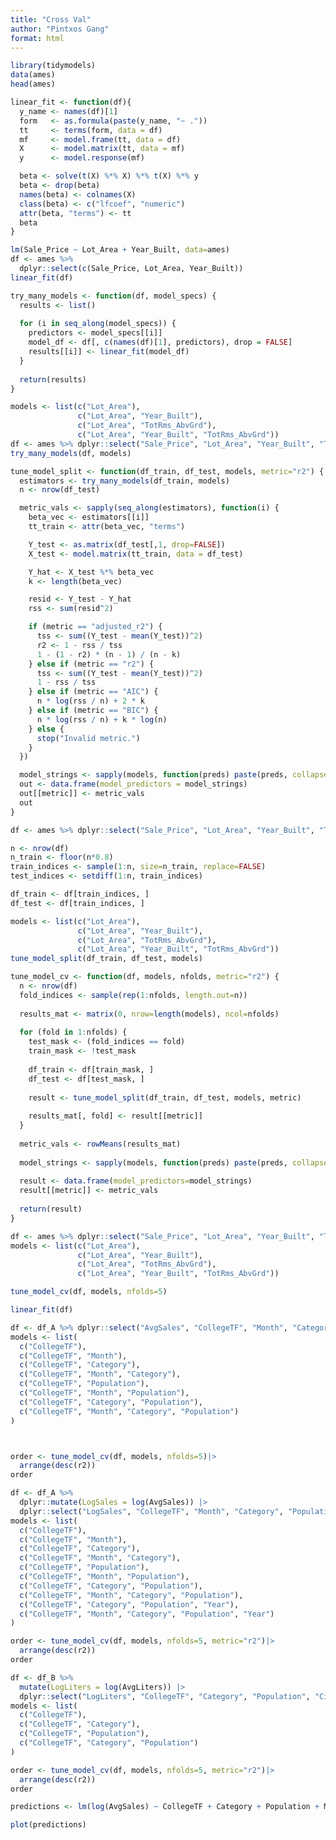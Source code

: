 ```yaml
---
title: "Cross Val"
author: "Pintxos Gang"
format: html
---
```


```r
library(tidymodels)
data(ames)
head(ames)
```




```r
linear_fit <- function(df){
  y_name <- names(df)[1]
  form   <- as.formula(paste(y_name, "~ ."))
  tt     <- terms(form, data = df)          
  mf     <- model.frame(tt, data = df)      
  X      <- model.matrix(tt, data = mf)   
  y      <- model.response(mf)

  beta <- solve(t(X) %*% X) %*% t(X) %*% y  
  beta <- drop(beta)                          
  names(beta) <- colnames(X)
  class(beta) <- c("lfcoef", "numeric")     
  attr(beta, "terms") <- tt                   
  beta
}

```






```r
lm(Sale_Price ~ Lot_Area + Year_Built, data=ames)
df <- ames %>%
  dplyr::select(c(Sale_Price, Lot_Area, Year_Built))
linear_fit(df)
```

```r
try_many_models <- function(df, model_specs) {
  results <- list()
  
  for (i in seq_along(model_specs)) {
    predictors <- model_specs[[i]]
    model_df <- df[, c(names(df)[1], predictors), drop = FALSE]
    results[[i]] <- linear_fit(model_df)
  }
  
  return(results)
}
```

```r
models <- list(c("Lot_Area"), 
               c("Lot_Area", "Year_Built"), 
               c("Lot_Area", "TotRms_AbvGrd"),
               c("Lot_Area", "Year_Built", "TotRms_AbvGrd"))
df <- ames %>% dplyr::select("Sale_Price", "Lot_Area", "Year_Built", "TotRms_AbvGrd")
try_many_models(df, models)
```



```r
tune_model_split <- function(df_train, df_test, models, metric="r2") {
  estimators <- try_many_models(df_train, models)
  n <- nrow(df_test)

  metric_vals <- sapply(seq_along(estimators), function(i) {
    beta_vec <- estimators[[i]]
    tt_train <- attr(beta_vec, "terms")                 

    Y_test <- as.matrix(df_test[,1, drop=FALSE])
    X_test <- model.matrix(tt_train, data = df_test)    

    Y_hat <- X_test %*% beta_vec
    k <- length(beta_vec)

    resid <- Y_test - Y_hat
    rss <- sum(resid^2)

    if (metric == "adjusted_r2") {
      tss <- sum((Y_test - mean(Y_test))^2)
      r2 <- 1 - rss / tss
      1 - (1 - r2) * (n - 1) / (n - k)
    } else if (metric == "r2") {
      tss <- sum((Y_test - mean(Y_test))^2)
      1 - rss / tss
    } else if (metric == "AIC") {
      n * log(rss / n) + 2 * k
    } else if (metric == "BIC") {
      n * log(rss / n) + k * log(n)
    } else {
      stop("Invalid metric.")
    }
  })

  model_strings <- sapply(models, function(preds) paste(preds, collapse=", "))
  out <- data.frame(model_predictors = model_strings)
  out[[metric]] <- metric_vals
  out
}

```








```r
df <- ames %>% dplyr::select("Sale_Price", "Lot_Area", "Year_Built", "TotRms_AbvGrd")

n <- nrow(df)
n_train <- floor(n*0.8)
train_indices <- sample(1:n, size=n_train, replace=FALSE)
test_indices <- setdiff(1:n, train_indices)

df_train <- df[train_indices, ]
df_test <- df[train_indices, ]

models <- list(c("Lot_Area"), 
               c("Lot_Area", "Year_Built"), 
               c("Lot_Area", "TotRms_AbvGrd"),
               c("Lot_Area", "Year_Built", "TotRms_AbvGrd"))
tune_model_split(df_train, df_test, models)
```

```r
tune_model_cv <- function(df, models, nfolds, metric="r2") {
  n <- nrow(df)
  fold_indices <- sample(rep(1:nfolds, length.out=n))
  
  results_mat <- matrix(0, nrow=length(models), ncol=nfolds)
  
  for (fold in 1:nfolds) {
    test_mask <- (fold_indices == fold)
    train_mask <- !test_mask
    
    df_train <- df[train_mask, ]
    df_test <- df[test_mask, ]
    
    result <- tune_model_split(df_train, df_test, models, metric)
    
    results_mat[, fold] <- result[[metric]]
  }
  
  metric_vals <- rowMeans(results_mat)
  
  model_strings <- sapply(models, function(preds) paste(preds, collapse=", "))
  
  result <- data.frame(model_predictors=model_strings)
  result[[metric]] <- metric_vals
  
  return(result)
}
```

```r
df <- ames %>% dplyr::select("Sale_Price", "Lot_Area", "Year_Built", "TotRms_AbvGrd")
models <- list(c("Lot_Area"), 
               c("Lot_Area", "Year_Built"), 
               c("Lot_Area", "TotRms_AbvGrd"),
               c("Lot_Area", "Year_Built", "TotRms_AbvGrd"))

tune_model_cv(df, models, nfolds=5)
```

```r
linear_fit(df)
```





```r


df <- df_A %>% dplyr::select("AvgSales", "CollegeTF", "Month", "Category", "Population", "City", "Year")
models <- list(
  c("CollegeTF"),
  c("CollegeTF", "Month"),
  c("CollegeTF", "Category"),
  c("CollegeTF", "Month", "Category"),
  c("CollegeTF", "Population"),
  c("CollegeTF", "Month", "Population"),
  c("CollegeTF", "Category", "Population"),
  c("CollegeTF", "Month", "Category", "Population")
)



order <- tune_model_cv(df, models, nfolds=5)|>
  arrange(desc(r2))
order
```



```r

df <- df_A %>% 
  dplyr::mutate(LogSales = log(AvgSales)) |>
  dplyr::select("LogSales", "CollegeTF", "Month", "Category", "Population", "City", "Year")
models <- list(
  c("CollegeTF"),
  c("CollegeTF", "Month"),
  c("CollegeTF", "Category"),
  c("CollegeTF", "Month", "Category"),
  c("CollegeTF", "Population"),
  c("CollegeTF", "Month", "Population"),
  c("CollegeTF", "Category", "Population"),
  c("CollegeTF", "Month", "Category", "Population"),
  c("CollegeTF", "Category", "Population", "Year"),
  c("CollegeTF", "Month", "Category", "Population", "Year")
)

order <- tune_model_cv(df, models, nfolds=5, metric="r2")|>
  arrange(desc(r2))
order
```

```r
df <- df_B %>% 
  mutate(LogLiters = log(AvgLiters)) |>
  dplyr::select("LogLiters", "CollegeTF", "Category", "Population", "City")
models <- list(
  c("CollegeTF"),
  c("CollegeTF", "Category"),
  c("CollegeTF", "Population"),
  c("CollegeTF", "Category", "Population")
)

order <- tune_model_cv(df, models, nfolds=5, metric="r2")|>
  arrange(desc(r2))
order
```





```r
predictions <- lm(log(AvgSales) ~ CollegeTF + Category + Population + Month, data = df)

plot(predictions)
```



